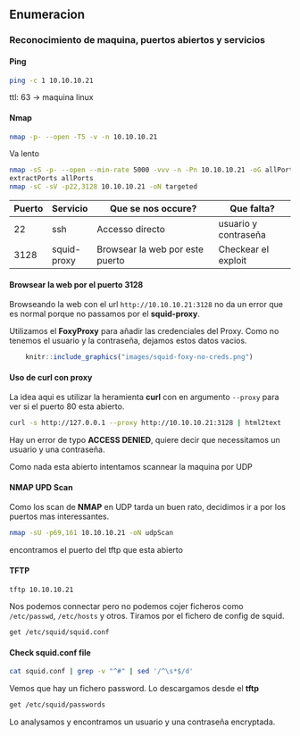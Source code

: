 ## Enumeracion {-}

### Reconocimiento de maquina, puertos abiertos y servicios {-} 

#### Ping {-}

```bash
ping -c 1 10.10.10.21
```
ttl: 63 -> maquina linux

#### Nmap {-}

```bash
nmap -p- --open -T5 -v -n 10.10.10.21 
```

Va lento

```bash
nmap -sS -p- --open --min-rate 5000 -vvv -n -Pn 10.10.10.21 -oG allPorts 
extractPorts allPorts
nmap -sC -sV -p22,3128 10.10.10.21 -oN targeted
```

|Puerto|Servicio    | Que se nos occure?              |    Que falta?      |
|------|------------|---------------------------------|--------------------|
|22    |ssh         |Accesso directo                  |usuario y contraseña|
|3128  |squid-proxy |Browsear la web por este puerto  |Checkear el exploit |

#### Browsear la web por el puerto 3128{-}

Browseando la web con el url `http://10.10.10.21:3128` no da un error que es normal porque no passamos por el **squid-proxy**.

Utilizamos el **FoxyProxy** para añadir las credenciales del Proxy. Como no tenemos el usuario y la contraseña, dejamos estos datos
vacios.

```r
    knitr::include_graphics("images/squid-foxy-no-creds.png")
```

#### Uso de curl con proxy {-}

La idea aqui es utilizar la heramienta **curl** con en argumento `--proxy` para ver si el puerto 80 esta abierto.

```bash
curl -s http://127.0.0.1 --proxy http://10.10.10.21:3128 | html2text
```

Hay un error de typo **ACCESS DENIED**, quiere decir que necessitamos un usuario y una contraseña.

Como nada esta abierto intentamos scannear la maquina por UDP

#### NMAP UPD Scan {-}

Como los scan de **NMAP** en UDP tarda un buen rato, decidimos ir a por los puertos mas interessantes.

```bash
nmap -sU -p69,161 10.10.10.21 -oN udpScan
```

encontramos el puerto del tftp que esta abierto

#### TFTP {-}

```bash
tftp 10.10.10.21
```

Nos podemos connectar pero no podemos cojer ficheros como `/etc/passwd`, `/etc/hosts` y otros. Tiramos por el fichero de config de squid.

```bash
get /etc/squid/squid.conf
```

#### Check squid.conf file {-}

```bash
cat squid.conf | grep -v "^#" | sed '/^\s*$/d'
```

Vemos que hay un fichero password. Lo descargamos desde el **tftp**

```bash
get /etc/squid/passwords
```

Lo analysamos y encontramos un usuario y una contraseña encryptada.

